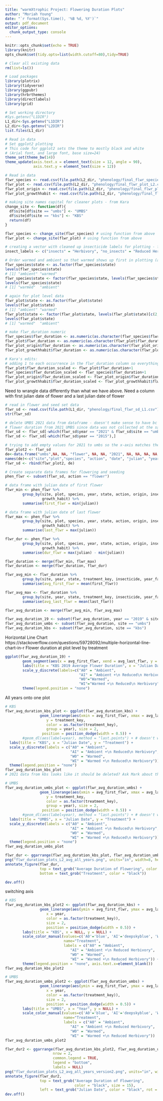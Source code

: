 ```yaml
---
title: "warmXtrophic Project: Flowering Duration Plots"
author: "Moriah Young"
date: "`r format(Sys.time(), '%B %d, %Y')`"
output: pdf_document
editor_options: 
  chunk_output_type: console
---
```


```r
knitr::opts_chunk$set(echo = TRUE)
library(knitr)
opts_chunk$set(tidy.opts=list(width.cutoff=80),tidy=TRUE)
```

```r
# Clear all existing data
rm(list=ls())

# Load packages
library(plotrix)
library(tidyverse)
library(ggpubr)
library(hrbrthemes)
library(directlabels)
library(grid)

# Set working directory
#Sys.getenv("L1DIR")
L1_dir<-Sys.getenv("L1DIR")
L2_dir<-Sys.getenv("L2DIR")
list.files(L1_dir)

# Read in data
# Set ggplot2 plotting
# This code for ggplot2 sets the theme to mostly black and white 
# (Arial font, and large font, base size=24)
theme_set(theme_bw(14))
theme_update(axis.text.x = element_text(size = 12, angle = 90),
             axis.text.y = element_text(size = 12))

# Read in data
flwr_species <- read.csv(file.path(L2_dir, "phenology/final_flwr_species_L2.csv")) # species level data
flwr_plot <- read.csv(file.path(L2_dir, "phenology/final_flwr_plot_L2.csv")) # plot level data
flwr_plot_origin <- read.csv(file.path(L2_dir, "phenology/final_flwr_plot_origin_L2.csv")) # plot level data for origin
flwr_plot_growthhabit <- read.csv(file.path(L2_dir, "phenology/final_flwr_plot_growthhabit_L2.csv")) # plot level data for growth habit

# making site names capital for cleaner plots - from Kara
change_site <- function(df){
  df$site[df$site == "umbs"] <- "UMBS"
  df$site[df$site == "kbs"] <- "KBS"
  return(df)
}

flwr_species <- change_site(flwr_species) # using function from above
flwr_plot <- change_site(flwr_plot) # using function from above

# creating a vector with cleaned up insecticide labels for plotting - from Kara
insect_labels <- c("insects" = "Herbivory", "no_insects" = "Reduced Herbivory")

# Order warmed and ambient so that warmed shows up first in plotting (and is default is red = warmed; blue = ambient). First make it a factor
flwr_species$state <- as.factor(flwr_species$state)
levels(flwr_species$state)
# [1] "ambient" "warmed" 
flwr_species$state <- factor(flwr_species$state, levels(flwr_species$state)[c(2,1)])
levels(flwr_species$state)
# [1] "warmed"  "ambient"

# again for plot level data
flwr_plot$state <- as.factor(flwr_plot$state)
levels(flwr_plot$state)
# [1] "ambient" "warmed" 
flwr_plot$state <- factor(flwr_plot$state, levels(flwr_plot$state)[c(2,1)])
levels(flwr_plot$state)
# [1] "warmed"  "ambient"

# make flwr_duration numeric
flwr_species$flwr_duration <- as.numeric(as.character(flwr_species$flwr_duration))
flwr_plot$flwr_duration <- as.numeric(as.character(flwr_plot$flwr_duration))
flwr_plot_origin$flwr_duration <- as.numeric(as.character(flwr_plot_origin$flwr_duration))
flwr_plot_growthhabit$flwr_duration <- as.numeric(as.character(flwr_plot_growthhabit$flwr_duration))

# Kara's edits:
# adding 1 to each occurrence in the flwr_duration column so everything is scaled up the same & removes 0's
flwr_plot$flwr_duration_scaled <- flwr_plot$flwr_duration+1
flwr_species$flwr_duration_scaled <- flwr_species$flwr_duration+1
flwr_plot_origin$flwr_duration_scaled <- flwr_plot_origin$flwr_duration+1
flwr_plot_growthhabit$flwr_duration_scaled <- flwr_plot_growthhabit$flwr_duration+1

```

Need to wrangle data differently than what we have above. Need a column with first julian date of flower and 
a last julian date of flower
```r
# read in flower and seed set data
flwr_sd <- read.csv(file.path(L1_dir, "phenology/final_flwr_sd_L1.csv"))
str(flwr_sd)

# delete UMBS 2021 data from dataframe - doesn't make sense to have bc we can't get min flower/sd, median flower, or 
# flower duration from 2021 UMBS since data was not collected at the same frequency as previous years
flwr_sd <- flwr_sd[-which(flwr_sd$year == "2021" & flwr_sd$site == "umbs"),]
flwr_sd <- flwr_sd[-which(flwr_sd$year == "2015"),]

# trying to add empty values for 2021 to umbs so the x-axis matches the other plots
flwr_plot2 <- flwr_sd
de<-data.frame("umbs",NA, NA, "flower", NA, NA, "2021", NA, NA, NA, NA, NA, NA, NA, NA, NA, NA , NA, NA, NA, NA, 7)
names(de)<-c("site","plot","species", "action", "date", "julian", "year", "month", "treatment_key","state","insecticide","scientific_name","common_name", "usda_species", "lter_species", "origin", "group", "family", "duration", "growth_habit", "rhizomatous", "year_factor")
flwr_sd <- rbind(flwr_plot2, de)

# Create separate data frames for flowering and seeding
phen_flwr <- subset(flwr_sd, action == "flower")

# data frame with julian date of first flower
flwr_min <- phen_flwr %>% 
        group_by(site, plot, species, year, state, action, origin, insecticide, treatment_key, year_factor,
                 growth_habit) %>%
        summarise(first_flwr = min(julian))

# data frame with julian date of last flower
flwr_max <- phen_flwr %>% 
        group_by(site, plot, species, year, state, action, origin, insecticide, treatment_key, year_factor,
                 growth_habit) %>%
        summarise(last_flwr = max(julian))

flwr_dur <- phen_flwr %>% 
        group_by(site, plot, species, year, state, action, origin, insecticide, treatment_key, year_factor,
                 growth_habit) %>%
        summarise(dur_flwr = max(julian) - min(julian))

flwr_duration <- merge(flwr_min, flwr_max)
flwr_duration <- merge(flwr_duration, flwr_dur)

flwr_avg_min <- flwr_duration %>% 
        group_by(site, year, state, treatment_key, insecticide, year_factor) %>%
        summarise(avg_first_flwr = mean(first_flwr))

flwr_avg_max <- flwr_duration %>% 
        group_by(site, year, state, treatment_key, insecticide, year_factor) %>%
        summarise(avg_last_flwr = mean(last_flwr))

flwr_avg_duration <- merge(flwr_avg_min, flwr_avg_max)

flwr_avg_duration_19 <- subset(flwr_avg_duration, year == "2019" & site == "kbs")
flwr_avg_duration_umbs <- subset(flwr_avg_duration, site == "umbs")
flwr_avg_duration_kbs <- subset(flwr_avg_duration, site == "kbs")    
```

Horizontal Line Chart 
https://stackoverflow.com/questions/59728092/multiple-horizontal-line-chart-in-r
Flower duration at plot level by treatment
```r
ggplot(flwr_avg_duration_19) +
        geom_segment(aes(x = avg_first_flwr, xend = avg_last_flwr, y = treatment_key, yend = treatment_key, color= as.factor(treatment_key)), size = 2) +
        labs(title = "KBS 2019 Average Flower Duration", x = "Julian Date", y = "Treatment") +
        scale_y_discrete(labels=c("A0" = "Ambient",
                                  "AI" = "Ambient +\n Reduced\n Herbivory",
                                  "W0"="Warmed",
                                  "WI"="Warmed +\n Reduced\n Herbivory")) +
        theme(legend.position = "none")

```

All years onto one plot
```r
# KBS
flwr_avg_duration_kbs_plot <- ggplot(flwr_avg_duration_kbs) +
                geom_linerange(aes(xmin = avg_first_flwr, xmax = avg_last_flwr,
                   y = treatment_key, 
                   color = as.factor(treatment_key),
                   group = year), size = 2, 
                 position = position_dodge(width = 0.5)) +
        #geom_dl(aes(label=year), method = "last.points") + # doesn't work
  labs(title = "KBS", x = "Julian Date", y = "Treatment") +
  scale_y_discrete(labels = c("A0" = "Ambient",
                              "AI" = "Ambient +\n Reduced\n Herbivory",
                              "W0" = "Warmed",
                              "WI" = "Warmed +\n Reduced\n Herbivory")) +
  theme(legend.position = "none") 
flwr_avg_duration_kbs_plot
# 2021 data from kbs looks like it should be deleted? Ask Mark about this. Maybe data wasn't taking as frequently as other years

# UMBS
flwr_avg_duration_umbs_plot <- ggplot(flwr_avg_duration_umbs) +
                geom_linerange(aes(xmin = avg_first_flwr, xmax = avg_last_flwr,
                   y = treatment_key, 
                   color = as.factor(treatment_key),
                   group = year), size = 2, 
                 position = position_dodge(width = 0.5)) +
        #geom_dl(aes(label=year), method = "last.points") + # doesn't work
  labs(title = "UMBS", x = "Julian Date", y = "Treatment") +
  scale_y_discrete(labels = c("A0" = "Ambient",
                              "AI" = "Ambient +\n Reduced\n Herbivory",
                              "W0" = "Warmed",
                              "WI" = "Warmed +\n Reduced\n Herbivory")) +
  theme(legend.position = "none") 
flwr_avg_duration_umbs_plot

flwr_dur <- ggarrange(flwr_avg_duration_kbs_plot, flwr_avg_duration_umbs_plot, nrow = 2)
png("flwr_duration_plots_L2_avg_all_years.png", units="in", width=8, height=12, res=300)
annotate_figure(flwr_dur,
                top = text_grob("Average Duration of Flowering", color = "black"),
                bottom = text_grob("Treatment", color = "black"))

dev.off()
```

switching axis
```r
# KBS
flwr_avg_duration_kbs_plot2 <- ggplot(flwr_avg_duration_kbs) +
                geom_linerange(aes(ymin = avg_first_flwr, ymax = avg_last_flwr,
                   x = year, 
                   color = as.factor(treatment_key)), 
                   size = 2, 
                   position = position_dodge(width = 0.5)) +
        labs(title = "KBS", x = NULL, y = NULL) +
        scale_color_manual(values=c('A0'='blue', 'AI'='deepskyblue', 'W0'='red', 'WI'='red4'),
                           name="Treatment",
                           labels = c("A0" = "Ambient",
                              "AI" = "Ambient +\n Reduced Herbivory",
                              "W0" = "Warmed",
                              "WI" = "Warmed +\n Reduced Herbivory")) +
        theme(legend.position = "none", axis.text.x=element_blank())
flwr_avg_duration_kbs_plot2

# UMBS
flwr_avg_duration_umbs_plot2 <- ggplot(flwr_avg_duration_umbs) +
                geom_linerange(aes(ymin = avg_first_flwr, ymax = avg_last_flwr,
                   x = year, 
                   color = as.factor(treatment_key)), 
                   size = 2, 
                   position = position_dodge(width = 0.5)) +
        labs(title = "UMBS", x = "Year", y = NULL) +
        scale_color_manual(values=c('A0'='blue', 'AI'='deepskyblue', 'W0'='red', 'WI'='red4'),
                           name="Treatment",
                           labels = c("A0" = "Ambient",
                              "AI" = "Ambient +\n Reduced Herbivory",
                              "W0" = "Warmed",
                              "WI" = "Warmed +\n Reduced Herbivory"))
flwr_avg_duration_umbs_plot2

flwr_dur2 <- ggarrange(flwr_avg_duration_kbs_plot2, flwr_avg_duration_umbs_plot2, 
                      nrow = 2, 
                      common.legend = TRUE,
                      legend = "bottom",
                      labels = NULL)
png("flwr_duration_plots_L2_avg_all_years_version2.png", units="in", width=8, height=12, res=300)
annotate_figure(flwr_dur2,
                top = text_grob("Average Duration of Flowering", 
                                color = "black", size = 15),
                left = text_grob("Julian Date", color = "black", rot = 90, size = 15),)
dev.off()
```


